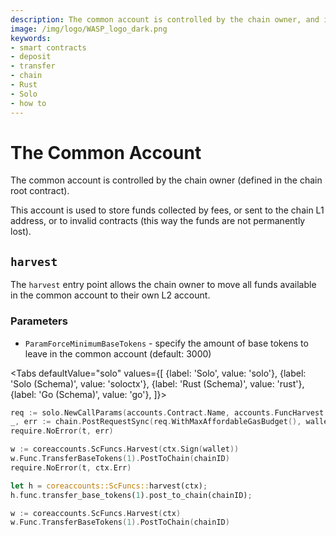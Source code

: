 ```yaml
---
description: The common account is controlled by the chain owner, and is used to store funds collected by fees, invalid contracts or sent to the L1 chain address.
image: /img/logo/WASP_logo_dark.png
keywords:
- smart contracts
- deposit
- transfer
- chain
- Rust
- Solo
- how to
---
```



# The Common Account

The common account is controlled by the chain owner (defined in the chain root contract).

This account is used to store funds collected by fees, or sent to the chain L1 address, or to invalid contracts (this way the funds are not permanently lost).

## `harvest`

The `harvest` entry point allows the chain owner to move all funds available in the common account to their own L2 account.

### Parameters

- `ParamForceMinimumBaseTokens` - specify the amount of base tokens to leave in
  the common account (default: 3000)

<Tabs
    defaultValue="solo"
    values={[
        {label: 'Solo', value: 'solo'},
        {label: 'Solo (Schema)', value: 'soloctx'},
        {label: 'Rust (Schema)', value: 'rust'},
        {label: 'Go (Schema)', value: 'go'},
    ]}>
<TabItem value="solo">

```go
req := solo.NewCallParams(accounts.Contract.Name, accounts.FuncHarvest.Name)
_, err := chain.PostRequestSync(req.WithMaxAffordableGasBudget(), wallet)
require.NoError(t, err)
```

</TabItem>
<TabItem value="soloctx">

```go
w := coreaccounts.ScFuncs.Harvest(ctx.Sign(wallet))
w.Func.TransferBaseTokens(1).PostToChain(chainID)
require.NoError(t, ctx.Err)
```

</TabItem>
<TabItem value="rust">

```rust
let h = coreaccounts::ScFuncs::harvest(ctx);
h.func.transfer_base_tokens(1).post_to_chain(chainID);
```

</TabItem>
<TabItem value="go">

```go
w := coreaccounts.ScFuncs.Harvest(ctx)
w.Func.TransferBaseTokens(1).PostToChain(chainID)
```

</TabItem>
</Tabs>
